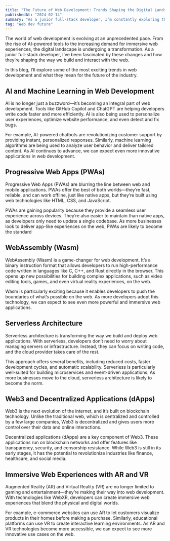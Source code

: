 ```yaml
---
title: "The Future of Web Development: Trends Shaping the Digital Landscape"
publishedAt: "2024-02-14"
summary: "As a junior full-stack developer, I’m constantly exploring the latest trends and technologies shaping the world of web development. Here’s a look at some of the most exciting advancements and what they mean for the future of the web"
tag: "Web dev future"
---
```


The world of web development is evolving at an unprecedented pace. From the rise of AI-powered tools to the increasing demand for immersive web experiences, the digital landscape is undergoing a transformation. As a junior full-stack developer, I’ve been fascinated by these changes and how they’re shaping the way we build and interact with the web.

In this blog, I’ll explore some of the most exciting trends in web development and what they mean for the future of the industry.

## AI and Machine Learning in Web Development

AI is no longer just a buzzword—it’s becoming an integral part of web development. Tools like GitHub Copilot and ChatGPT are helping developers write code faster and more efficiently. AI is also being used to personalize user experiences, optimize website performance, and even detect and fix bugs.

For example, AI-powered chatbots are revolutionizing customer support by providing instant, personalized responses. Similarly, machine learning algorithms are being used to analyze user behavior and deliver tailored content. As AI continues to advance, we can expect even more innovative applications in web development.

## Progressive Web Apps (PWAs)

Progressive Web Apps (PWAs) are blurring the line between web and mobile applications. PWAs offer the best of both worlds—they’re fast, reliable, and can work offline, just like native apps, but they’re built using web technologies like HTML, CSS, and JavaScript.

PWAs are gaining popularity because they provide a seamless user experience across devices. They’re also easier to maintain than native apps, as developers only need to update a single codebase. As more businesses look to deliver app-like experiences on the web, PWAs are likely to become the standard

## WebAssembly (Wasm)

WebAssembly (Wasm) is a game-changer for web development. It’s a binary instruction format that allows developers to run high-performance code written in languages like C, C++, and Rust directly in the browser. This opens up new possibilities for building complex applications, such as video editing tools, games, and even virtual reality experiences, on the web.

Wasm is particularly exciting because it enables developers to push the boundaries of what’s possible on the web. As more developers adopt this technology, we can expect to see even more powerful and immersive web applications.
## Serverless Architecture

Serverless architecture is transforming the way we build and deploy web applications. With serverless, developers don’t need to worry about managing servers or infrastructure. Instead, they can focus on writing code, and the cloud provider takes care of the rest.

This approach offers several benefits, including reduced costs, faster development cycles, and automatic scalability. Serverless is particularly well-suited for building microservices and event-driven applications. As more businesses move to the cloud, serverless architecture is likely to become the norm.

## Web3 and Decentralized Applications (dApps)

Web3 is the next evolution of the internet, and it’s built on blockchain technology. Unlike the traditional web, which is centralized and controlled by a few large companies, Web3 is decentralized and gives users more control over their data and online interactions.

Decentralized applications (dApps) are a key component of Web3. These applications run on blockchain networks and offer features like transparency, security, and censorship resistance. While Web3 is still in its early stages, it has the potential to revolutionize industries like finance, healthcare, and social media.

## Immersive Web Experiences with AR and VR

Augmented Reality (AR) and Virtual Reality (VR) are no longer limited to gaming and entertainment—they’re making their way into web development. With technologies like WebXR, developers can create immersive web experiences that blend the physical and digital worlds.

For example, e-commerce websites can use AR to let customers visualize products in their homes before making a purchase. Similarly, educational platforms can use VR to create interactive learning environments. As AR and VR technologies become more accessible, we can expect to see more innovative use cases on the web.